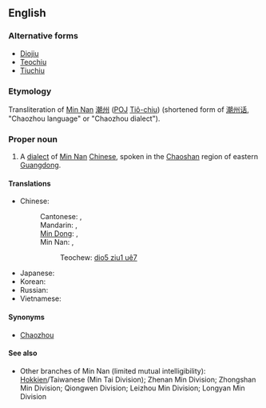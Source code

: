 ==English==

===Alternative forms===
* [[Diojiu]]
* [[Teochiu]]
* [[Tiuchiu]]

===Etymology===
Transliteration of [[w:Min Nan|Min Nan]] [[潮州]] ([[POJ]] [[Tiô-chiu]]) (shortened form of [[潮州话]], "Chaozhou language" or "Chaozhou dialect").

===Proper noun===
{{en-proper noun}}
{{wikipedia|Teochew (dialect)}}

# A [[dialect]] of [[Min Nan]] [[Chinese]], spoken in the [[Chaoshan]] region of eastern [[Guangdong]].

====Translations====
{{trans-top|one of the divisions of the Chinese language}}
* Chinese:
*: Cantonese: {{tø|yue|潮州話|sc=Hant}},  {{tø|yue|潮州话|tr=ciu4 zou1 waa2|sc=Hant}}
*: Mandarin: {{t|cmn|潮州話|sc=Hani}}, {{t|cmn|潮州话|tr=Cháozhōu-huà|sc=Hani}}
*: [[Min Dong]]: {{tø|cdo|潮州話|sc=Hans}},  {{tø|cdo|潮州话|tr=dièu-ciŭ-uâ|sc=Hans}}
*: Min Nan: {{tø|nan|潮州語|tr=Tiê-chiu-uē|sc=Hans}},  {{tø|nan|潮州语|tr=tiê-chiu-uē|sc=Hans}}
*:: Teochew: [[dio5 ziu1 uê7]]
{{trans-mid}}
* Japanese: {{t|ja|潮州語|tr=ちょうしゅうご, Chōshū-go}}
* Korean: {{t|ko|조주어|tr=Joju-eo|sc=Hang}}
* Russian: {{t|ru|чаошаньский|m|tr=čaošán'skij}}
* Vietnamese: {{t|vi|tiếng Triều Châu|xs=Vietnamese}}
{{trans-bottom}}

====Synonyms====
* {{i-c|dialect}} [[Chaozhou]] <!-- from Mandarin rather than Min Nan --> <!-- Is that a problem since in English the majority of users as well as the academic community uses the Mandarin name? -->

====See also====
*Other branches of Min Nan (limited mutual intelligibility): [[Hokkien]]/Taiwanese (Min Tai Division); Zhenan Min Division; Zhongshan Min Division; Qiongwen Division; Leizhou Min Division; Longyan Min Division